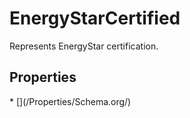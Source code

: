   
# EnergyStarCertified

Represents EnergyStar certification.

## Properties

<Grid>
* [](/Properties/Schema.org/)
</Grid>

